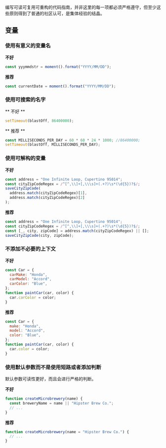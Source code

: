 
<Meta title="代码编写指南/变量" />

编写可读可复用可重构的代码指南，并非这里的每一项都必须严格遵守，但至少这些原则得到了普通的社区认可，是集体经验的结晶。

## 变量

### 使用有意义的变量名

**不好**

```js
const yyymmdstr = moment().format("YYYY/MM/DD");
```

**推荐**

```js
const currentDate = moment().format("YYYY/MM/DD");
```

### 使用可搜索的名字

** 不好 **

```js
setTimeout(blastOff, 86400000);
```

** 推荐 **

```js
const MILLISECONDS_PER_DAY = 60 * 60 * 24 * 1000; //86400000;
setTimeout(blastOff, MILLISECONDS_PER_DAY);
```

### 使用可解构的变量

**不好**

```javascript
const address = "One Infinite Loop, Cupertino 95014";
const cityZipCodeRegex = /^[^,\\]+[,\\\s]+(.+?)\s*(\d{5})?$/;
saveCityZipCode(
  address.match(cityZipCodeRegex)[1],
  address.match(cityZipCodeRegex)[2]
);
```

**推荐**

```javascript
const address = "One Infinite Loop, Cupertino 95014";
const cityZipCodeRegex = /^[^,\\]+[,\\\s]+(.+?)\s*(\d{5})?$/;
const [_, city, zipCode] = address.match(cityZipCodeRegex) || [];
saveCityZipCode(city, zipCode);
```

### 不添加不必要的上下文

**不好**

```javascript
const Car = {
  carMake: "Honda",
  carModel: "Accord",
  carColor: "Blue",
};
function paintCar(car, color) {
  car.carColor = color;
}
```

**推荐**

```javascript
const Car = {
  make: "Honda",
  model: "Accord",
  color: "Blue",
};
function paintCar(car, color) {
  car.color = color;
}
```

### 使用默认参数而不是使用短路或者添加判断

默认参数可读性更好，而且会进行严格的判断。

**不好**

```javascript
function createMicrobrewery(name) {
  const breweryName = name || "Hipster Brew Co.";
  // ...
}
```

**推荐**

```javascript
function createMicrobrewery(name = "Hipster Brew Co.") {
  // ...
}
```

